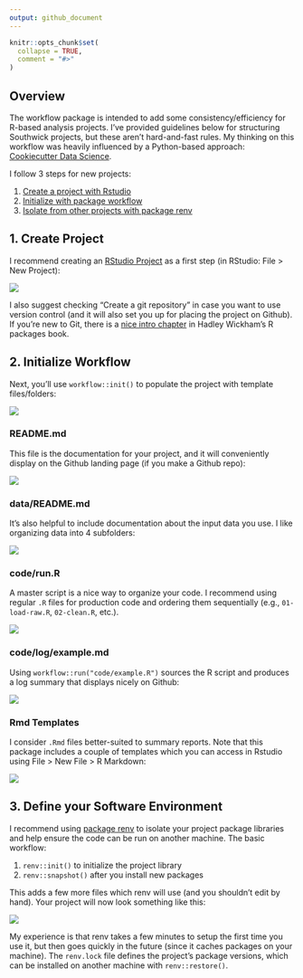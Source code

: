 ---
output: github_document
---
<!-- setup-project.md is generated from setup-project.Rmd. Please edit that file -->

```{r, include = FALSE}
knitr::opts_chunk$set(
  collapse = TRUE,
  comment = "#>"
)
```

## Overview

The workflow package is intended to add some consistency/efficiency for R-based analysis projects. I've provided guidelines below for structuring Southwick projects, but these aren't hard-and-fast rules. My thinking on this workflow was heavily influenced by a Python-based approach: [Cookiecutter Data Science](https://drivendata.github.io/cookiecutter-data-science/). 

I follow 3 steps for new projects:

1. [Create a project with Rstudio](#create-project)
2. [Initialize with package workflow](#initialize-workflow)
3. [Isolate from other projects with package renv](#define-your-software-environment)

## 1. Create Project

I recommend creating an [RStudio Project](https://r4ds.had.co.nz/workflow-projects.html) as a first step (in RStudio: File > New Project):

![](img/new-project.png)

I also suggest checking "Create a git repository" in case you want to use version control (and it will also set you up for placing the project on Github). If you're new to Git, there is a [nice intro chapter](http://r-pkgs.had.co.nz/git.html) in Hadley Wickham's R packages book.
 
## 2. Initialize Workflow

Next, you'll use `workflow::init()` to populate the project with template files/folders:

![](img/init.png)

### README.md

This file is the documentation for your project, and it will conveniently display on the Github landing page (if you make a Github repo):

![](img/readme.png)

### data/README.md

It's also helpful to include documentation about the input data you use. I like organizing data into 4 subfolders:

![](img/cookie.png)

### code/run.R

A master script is a nice way to organize your code. I recommend using regular `.R` files for production code and ordering them sequentially (e.g., `01-load-raw.R`, `02-clean.R`, etc.). 

![](img/run.png)

### code/log/example.md

Using `workflow::run("code/example.R")` sources the R script and produces a log summary that displays nicely on Github:

![](img/example.png)

### Rmd Templates

I consider `.Rmd` files better-suited to summary reports. Note that this package includes a couple of templates which you can access in Rstudio using File > New File > R Markdown:

![](img/rmd-template.png)

## 3. Define your Software Environment

I recommend using [package renv](https://rstudio.github.io/renv/index.html) to isolate your project package libraries and help ensure the code can be run on another machine. The basic workflow:

1. `renv::init()` to initialize the project library
2. `renv::snapshot()` after you install new packages

This adds a few more files which renv will use (and you shouldn't edit by hand). Your project will now look something like this:

![](img/renv.png)

My experience is that renv takes a few minutes to setup the first time you use it, but then goes quickly in the future (since it caches packages on your machine). The `renv.lock` file defines the project's package versions, which can be installed on another machine with `renv::restore()`.

